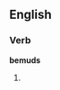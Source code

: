 ==English==

===Verb===
'''bemuds'''

# {{third-person singular of|bemud}}
{{count page|[[Wiktionary:Page count]]}}